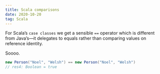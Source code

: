 ```yaml
---
title: Scala comparisons
date: 2020-10-20
tag: Scala
---
```




For Scala’s `case classes`
we get a sensible `==` operator which is different from Java’s—it
delegates to equals rather than comparing values on reference identity.

Soooo.

```Scala
new Person("Noel", "Welsh") == new Person("Noel", "Welsh")
// res4: Boolean = true
```
